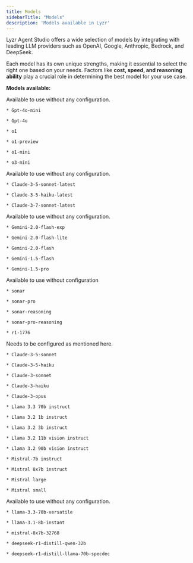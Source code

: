 ```yaml
---
title: Models
sidebarTitle: "Models"
description: 'Models available in Lyzr'
---
```


Lyzr Agent Studio offers a wide selection of models by integrating with leading LLM providers such as OpenAI, Google, Anthropic, Bedrock, and DeepSeek.

Each model has its own unique strengths, making it essential to select the right one based on your needs. Factors like **cost, speed, and reasoning ability** play a crucial role in determining the best model for your use case.

**Models available:**

<AccordionGroup>
  <Accordion title="OpenAI" defaultOpen={false}>
    Available to use without any configuration.

    * Gpt-4o-mini

    * Gpt-4o

    * o1

    * o1-preview

    * o1-mini

    * o3-mini
  </Accordion>

  <Accordion title="Anthropic" defaultOpen={false}>
    Available to use without any configuration.

    * Claude-3-5-sonnet-latest

    * Claude-3-5-haiku-latest

    * Claude-3-7-sonnet-latest
  </Accordion>

  <Accordion title="Google" defaultOpen={false}>
    Available to use without any configuration.

    * Gemini-2.0-flash-exp

    * Gemini-2.0-flash-lite

    * Gemini-2.0-flash

    * Gemini-1.5-flash

    * Gemini-1.5-pro
  </Accordion>

  <Accordion title="Perplexity" defaultOpen={false}>
    Available to use without configuration

    * sonar

    * sonar-pro

    * sonar-reasoning

    * sonar-pro-reasoning

    * r1-1776
  </Accordion>

  <Accordion title="AWS Bedrock (needs to be configured)" defaultOpen={false}>
    Needs to be configured as mentioned here.

    * Claude-3-5-sonnet

    * Claude-3-5-haiku

    * Claude-3-sonnet

    * Claude-3-haiku

    * Claude-3-opus

    * Llama 3.3 70b instruct

    * Llama 3.2 1b instruct

    * Llama 3.2 3b instruct

    * Llama 3.2 11b vision instruct

    * Llama 3.2 90b vision instruct

    * Mistral-7b instruct

    * Mistral 8x7b instruct

    * Mistral large

    * Mistral small
  </Accordion>

  <Accordion title="Groq" defaultOpen={false}>
    Available to use without any configuration.

    * llama-3.3-70b-versatile

    * llama-3.1-8b-instant

    * mistral-8x7b-32768

    * deepseek-r1-distill-qwen-32b

    * deepseek-r1-distill-llama-70b-specdec
  </Accordion>
</AccordionGroup>